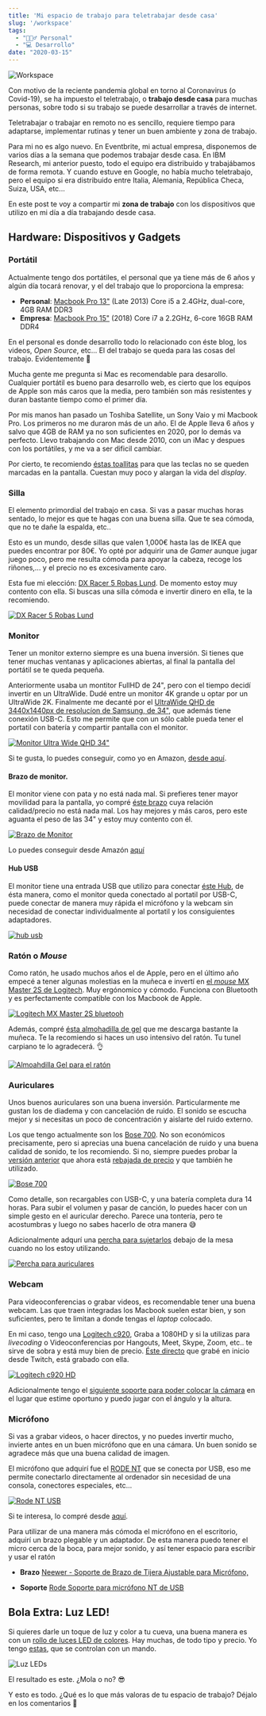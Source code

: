 ```yaml
---
title: 'Mi espacio de trabajo para teletrabajar desde casa'
slug: '/workspace'
tags:
  - "🙋🏻‍♂️ Personal"
  - "💻 Desarrollo"
date: "2020-03-15"
---
```


![Workspace](./workspace.jpg)

Con motivo de la reciente pandemia global en torno al Coronavirus (o Covid-19), se ha impuesto el teletrabajo, o **trabajo desde casa** para muchas personas, sobre todo si su trabajo se puede desarrollar a través de internet.

Teletrabajar o trabajar en remoto no es sencillo, requiere tiempo para adaptarse, implementar rutinas y tener un buen ambiente y zona de trabajo.

Para mi no es algo nuevo. En Eventbrite, mi actual empresa, disponemos de varios días a la semana que podemos trabajar desde casa. En IBM Research, mi anterior puesto, todo el equipo era distribuido y trabajábamos de forma remota. Y cuando estuve en Google, no había mucho teletrabajo, pero el equipo si era distribuido entre Italia, Alemania, República Checa, Suiza, USA, etc...

En este post te voy a compartir mi **zona de trabajo** con los dispositivos que utilizo en mi día a día trabajando desde casa.

## Hardware: Dispositivos y Gadgets

### Portátil
Actualmente tengo dos portátiles, el personal que ya tiene más de 6 años y algún día tocará renovar, y el del trabajo que lo proporciona la empresa:

- **Personal**: [Macbook Pro 13"](https://amzn.to/2wcaR3U) (Late 2013) Core i5 a 2.4GHz, dual-core, 4GB RAM DDR3
- **Empresa**: [Macbook Pro 15"](https://amzn.to/3d04NfF) (2018) Core i7 a 2.2GHz, 6-core 16GB RAM DDR4

En el personal es donde desarrollo todo lo relacionado con éste blog, los videos, *Open Source*, etc... El del trabajo se queda para las cosas del trabajo. Evidentemente 🙂

Mucha gente me pregunta si Mac es recomendable para desarollo. Cualquier portátil es bueno para desarrollo web, es cierto que los equipos de Apple son más caros que la media, pero también son más resistentes y duran bastante tiempo como el primer día.

Por mis manos han pasado un Toshiba Satellite, un Sony Vaio y mi Macbook Pro. Los primeros no me duraron más de un año. El de Apple lleva 6 años y salvo que 4GB de RAM ya no son suficientes en 2020, por lo demás va perfecto. Llevo trabajando con Mac desde 2010, con un iMac y despues con los portátiles, y me va a ser dificil cambiar.

Por cierto, te recomiendo [éstas toallitas](https://amzn.to/2WeF5Op) para que las teclas no se queden marcadas en la pantalla. Cuestan muy poco y alargan la vida del *display*.

### Silla
El elemento primordial del trabajo en casa. Si vas a pasar muchas horas sentado, lo mejor es que te hagas con una buena silla. Que te sea cómoda, que no te dañe la espalda, etc..

Esto es un mundo, desde sillas que valen 1,000€ hasta las de IKEA que puedes encontrar por 80€. Yo opté por adquirir una de *Gamer* aunque jugar juego poco, pero me resulta cómoda para apoyar la cabeza, recoge los riñones,... y el precio no es excesivamente caro.

Esta fue mi elección: [DX Racer 5 Robas Lund](https://amzn.to/2QfjMbB). De momento estoy muy contento con ella. Si buscas una silla cómoda e invertir dinero en ella, te la recomiendo.

[![DX Racer 5 Robas Lund](./silla-gamer.jpg)](https://amzn.to/2QfjMbB)

### Monitor
Tener un monitor externo siempre es una buena inversión. Si tienes que tener muchas ventanas y aplicaciones abiertas, al final la pantalla del portátil se te queda pequeña.

Anteriormente usaba un montitor FullHD de 24", pero con el tiempo decidí invertir en un UltraWide. Dudé entre un monitor 4K grande u optar por un UltraWide 2K. Finalmente me decanté por el [UltraWide QHD de 3440x1440px de resolucíon de Samsung, de 34"](https://amzn.to/2WdFPn2), que además tiene conexión USB-C. Esto me permite que con un sólo cable pueda tener el portatil con batería y compartir pantalla con el monitor.

[![Monitor Ultra Wide QHD 34"](./monitor-ultrawide-QHD.jpg)](https://amzn.to/2WdFPn2)

Si te gusta, lo puedes conseguir, como yo en Amazon, [desde aquí](https://amzn.to/2WdFPn2).

#### Brazo de monitor.
El monitor viene con pata y no está nada mal. Si prefieres tener mayor movilidad para la pantalla, yo compré [éste brazo](https://amzn.to/33oSd55) cuya relación calidad/precio no está nada mal. Los hay mejores y más caros, pero este aguanta el peso de las 34" y estoy muy contento con él.

[![Brazo de Monitor](./brazo-monitor.jpg)](https://amzn.to/33oSd55)

Lo puedes conseguir desde Amazón [aquí](https://amzn.to/33oSd55)

#### Hub USB
El monitor tiene una entrada USB que utilizo para conectar [éste Hub](https://amzn.to/2U7tUEL), de ésta manera, como el monitor queda conectado al portatil por USB-C, puede conectar de manera muy rápida el micrófono y la webcam sin necesidad de conectar individualmente al portatil y los consiguientes adaptadores.

[![hub usb](./hub-usb.jpg)](https://amzn.to/2U7tUEL)

### Ratón o *Mouse*
Como ratón, he usado muchos años el de Apple, pero en el último año empecé a tener algunas molestias en la muñeca e invertí en [el *mouse* MX Master 2S de Logitech](https://amzn.to/3aVQ6It). Muy ergónomico y cómodo. Funciona con Bluetooth y es perfectamente compatible con los Macbook de Apple.

[![Logitech MX Master 2S bluetooh](./mx-master-2s.jpg)](https://amzn.to/3aVQ6It)

Además, compré [ésta almohadilla de gel](https://amzn.to/2QgUDgY) que me descarga bastante la muñeca. Te la recomiendo si haces un uso intensivo del ratón. Tu tunel carpiano te lo agradecerá. 👌

[![Almoahdilla Gel para el ratón](./almohadilla-gel.jpg)](https://amzn.to/2QgUDgY)

### Auriculares
Unos buenos auriculares son una buena inversión. Particularmente me gustan los de diadema y con cancelación de ruido. El sonido se escucha mejor y si necesitas un poco de concentración y aislarte del ruido externo.

Los que tengo actualmente son los [Bose 700](https://amzn.to/2xG5f2t). No son económicos precisamente, pero si aprecias una buena cancelación de ruido y una buena calidad de sonido, te los recomiendo. Si no, siempre puedes probar la [versión anterior](https://amzn.to/2x1z6Sp) que ahora está [rebajada de precio](https://amzn.to/2x1z6Sp) y que también he utilizado.

[![Bose 700](./bose-700.jpg)](https://amzn.to/2xG5f2t)

Como detalle, son recargables con USB-C, y una batería completa dura 14 horas. Para subir el volumen y pasar de canción, lo puedes hacer con un simple gesto en el auricular derecho. Parece una tontería, pero te acostumbras y luego no sabes hacerlo de otra manera 😅

Adicionalmente adqurí una [percha para sujetarlos](https://amzn.to/39TRZp8) debajo de la mesa cuando no los estoy utilizando.

[![Percha para auriculares](./percha-auriculares.jpg)](https://amzn.to/39TRZp8)

### Webcam
Para videoconferencias o grabar videos, es recomendable tener una buena webcam. Las que traen integradas los Macbook suelen estar bien, y son suficientes, pero te limitan a donde tengas el *laptop* colocado.

En mi caso, tengo una [Logitech c920](https://amzn.to/2U8392L), Graba a 1080HD y si la utilizas para *livecoding* o Videoconferencias por Hangouts, Meet, Skype, Zoom, etc.. te sirve de sobra y está muy bien de precio. [Éste directo](https://www.youtube.com/watch?v=YF0_UuckZOg) que grabé en inicio desde Twitch, está grabado con ella.

[![Logitech c920 HD](./logi-c920.jpg)](https://amzn.to/2U8392L)

Adicionalmente tengo el [siguiente soporte para poder colocar la cámara](https://amzn.to/2vnxa6q) en el lugar que estime oportuno y puedo jugar con el ángulo y la altura.

### Micrófono
Si vas a grabar videos, o hacer directos, y no puedes invertir mucho, invierte antes en un buen micrófono que en una cámara. Un buen sonido se agradece más que una buena calidad de imagen.

El micrófono que adquirí fue el [RODE NT](https://amzn.to/2QhH00Y) que se conecta por USB, eso me permite conectarlo directamente al ordenador sin necesidad de una consola, conectores especiales, etc...

[![Rode NT USB](./rode-nt-usb.jpg)](https://amzn.to/2QhH00Y)

Si te interesa, lo compré desde [aquí](https://amzn.to/2QhH00Y).

Para utilizar de una manera más cómoda el micrófono en el escritorio, adquirí un brazo plegable y un adaptador. De esta manera puedo tener el micro cerca de la boca, para mejor sonido, y así tener espacio para escribir y usar el ratón

- **Brazo** 
[Neewer - Soporte de Brazo de Tijera Ajustable para Micrófono,](https://amzn.to/33i2Iav)

- **Soporte**
[Rode Soporte para micrófono NT de USB](https://amzn.to/2wcqMiG)

## Bola Extra: Luz LED!
Si quieres darle un toque de luz y color a tu cueva, una buena manera es con un [rollo de luces LED de colores](https://amzn.to/2x00f8i). Hay muchas, de todo tipo y precio. Yo tengo [estas](https://amzn.to/2x00f8i), que se controlan con un mando.

![Luz LEDs](./workspace-led.jpg)

El resultado es este. ¿Mola o no? 😎

Y esto es todo. ¿Qué es lo que más valoras de tu espacio de trabajo? Déjalo en los comentarios 🙂
